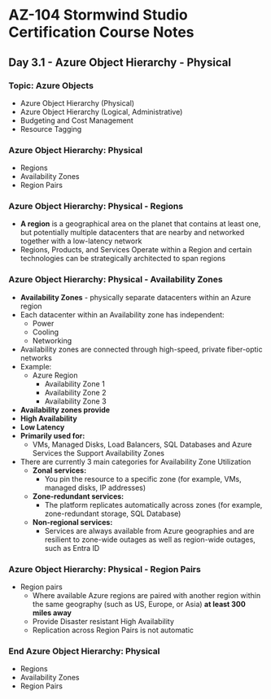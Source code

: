 # AZ-104 Stormwind Studio Certification Course Notes
## Day 3.1 - Azure Object Hierarchy - Physical

### Topic: Azure Objects
* Azure Object Hierarchy (Physical)
* Azure Object Hierarchy (Logical, Administrative)
* Budgeting and Cost Management
* Resource Tagging

### Azure Object Hierarchy: Physical
* Regions
* Availability Zones
* Region Pairs

### Azure Object Hierarchy: Physical - Regions
* **A region** is a geographical area on the planet that contains at least one, but potentially multiple datacenters that are nearby and networked together with a low-latency network
* Regions, Products, and Services Operate within a Region and certain technologies can be strategically architected to span regions

### Azure Object Hierarchy: Physical - Availability Zones
* **Availability Zones** - physically separate datacenters within an Azure region
* Each datacenter within an Availability zone has independent:
	* Power
	* Cooling
	* Networking
* Availability zones are connected through high-speed, private fiber-optic networks
* Example:
	* Azure Region
		* Availability Zone 1
		* Availability Zone 2
		* Availability Zone 3
* **Availability zones provide**
* **High Availability**
* **Low Latency**
* **Primarily used for:**
	* VMs, Managed Disks, Load Balancers, SQL Databases and Azure Services the Support Availability Zones
* There are currently 3 main categories for Availability Zone Utilization
	* **Zonal services:**
		* You pin the resource to a specific zone (for example, VMs, managed disks, IP addresses)
	* **Zone-redundant services:**
		* The platform replicates automatically across zones (for example, zone-redundant storage, SQL Database)
	* **Non-regional services:**
		* Services are always available from Azure geographies and are resilient to zone-wide outages as well as region-wide outages, such as Entra ID

### Azure Object Hierarchy: Physical - Region Pairs
* Region pairs
	* Where available Azure regions are paired with another region within the same geography (such as US, Europe, or Asia) **at least 300 miles away**
	* Provide Disaster resistant High Availability
	* Replication across Region Pairs is not automatic

### End Azure Object Hierarchy: Physical
* Regions
* Availability Zones
* Region Pairs